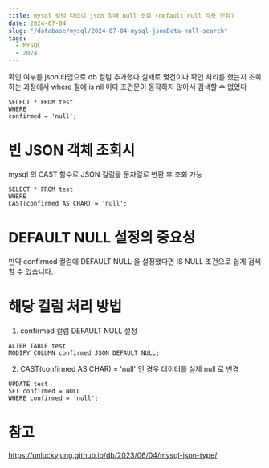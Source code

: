 ```yaml
---
title: mysql 컬럼 타입이 json 일때 null 조회 (default null 적용 안함)
date: 2024-07-04
slug: "/database/mysql/2024-07-04-mysql-jsonData-null-search"
tags:
  - MYSQL
  - 2024
---
```




확인 여부를 json 타입으로 db 컬럼 추가했다
실제로 몇건이나 확인 처리를 했는지 조회하는 과정에서
where 절에 is nll 이다 조건문이 동작하지 않아서 검색할 수 없었다
```
SELECT * FROM test
WHERE
confirmed = 'null';
```
# 빈 JSON 객체 조회시
mysql 의 CAST 함수로 JSON 컬럼을 문자열로 변환 후 조회 가능

```
SELECT * FROM test
WHERE
CAST(confirmed AS CHAR) = 'null';
```

# DEFAULT NULL 설정의 중요성
만약 confirmed 컬럼에 DEFAULT NULL 을 설정했다면
IS NULL 조건으로 쉽게 검색할 수 있습니다.

# 해당 컬럼 처리 방법
1. confirmed 컬럼 DEFAULT NULL 설정
```
ALTER TABLE test
MODIFY COLUMN confirmed JSON DEFAULT NULL;
```
2. CAST(confirmed AS CHAR) = 'null' 인 경우 데이터를 실제 null 로 변경

```
UPDATE test
SET confirmed = NULL
WHERE confirmed = 'null';
```

# 참고
https://unluckyjung.github.io/db/2023/06/04/mysql-json-type/